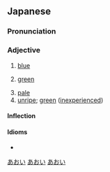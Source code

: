 ==Japanese==
{{ja-kanjitab|青}}

===Pronunciation===
{{ja-pron|あおい|acc=2}}

===Adjective===
{{ja-adj|infl=い|あおい|hhira=あをい}}

# [[blue]]
#: {{ja-usex|'''青い'''紅玉|'''あおい''' こうぎょく|rom='''Aoi''' kōgyoku|The '''Blue''' Ruby}}
# {{lb|ja|of vegetation or traffic lights}} [[green]]
# [[pale]]
# [[unripe]]; [[green]] ([[inexperienced]])
#: {{ja-usex|おまえはまだ'''青い'''。|おまえ は まだ '''あおい'''。|You're still '''green'''.}}

====Inflection====
{{ja-i|あお}}

====Idioms====
* {{ja-r|隣の芝生は青く見える|となり の しばふ は あおく みえる|gloss=the grass is always greener on the other side}}

[[Category:Japanese basic words|あおい]]
[[Category:ja:Colors|あおい]]
[[Category:ja:JLPT-5|あおい]]